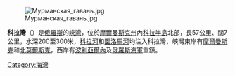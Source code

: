 [[Image:Мурманская_гавань.jpg|thumb]]

'''科拉灣'''（{{lang-ru|Кольский залив}}）是[[俄羅斯|俄羅斯]]的[[峽灣|峽灣]]，位於[[摩爾曼斯克州|摩爾曼斯克州]]內[[科拉半島|科拉半島]]北部，長57公里、闊7公里，水深200至300米，[[科拉河|科拉河]]和[[圖洛馬河|圖洛馬河]]均注入科拉灣，峽灣東岸有[[摩爾曼斯克|摩爾曼斯克]]和[[北莫爾斯克|北莫爾斯克]]，西岸有[[波利亞爾內|波利亞爾內]]及[[俄羅斯海軍|俄羅斯海軍]]重鎮{{Link-en|波利亞爾內海軍基地|Полярный (пункт базирования)|波利亞爾內基地}}。

{{coord|display=title|69|05|52|N|33|23|48|E}}

[[Category:海灣|Category:海灣]]